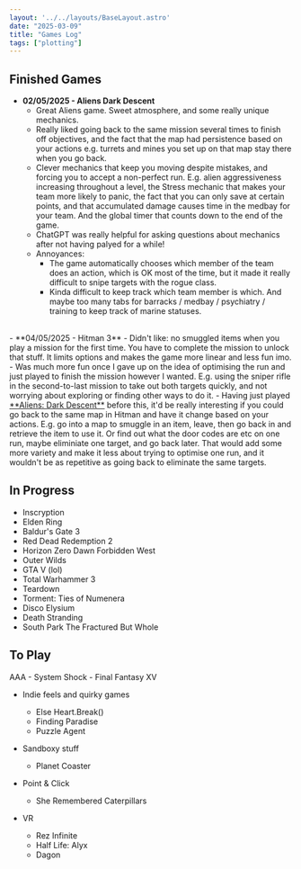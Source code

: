 ```yaml
---
layout: '../../layouts/BaseLayout.astro'
date: "2025-03-09"
title: "Games Log"
tags: ["plotting"]
---
```


<DummyComponent />

## Finished Games

- <span id="aliens-dark-descent">**02/05/2025 - Aliens Dark Descent**</span>
    - Great Aliens game. Sweet atmosphere, and some really unique mechanics.
    - Really liked going back to the same mission several times to finish off objectives, and the fact that the map had persistence based on your actions e.g. turrets and mines you set up on that map stay there when you go back. 
    - Clever mechanics that keep you moving despite mistakes, and forcing you to accept a non-perfect run. E.g. alien aggressiveness increasing throughout a level, the Stress mechanic that makes your team more likely to panic, the fact that you can only save at certain points, and that accumulated damage causes time in the medbay for your team. And the global timer that counts down to the end of the game. 
    - ChatGPT was really helpful for asking questions about mechanics after not having palyed for a while!
    - Annoyances: 
        - The game automatically chooses which member of the team does an action, which is OK most of the time, but it made it really difficult to snipe targets with the rogue class.
        - Kinda difficult to keep track which team member is which. And maybe too many tabs for barracks / medbay / psychiatry / training to keep track of marine statuses. 
        
<br/>
- **04/05/2025 - Hitman 3**
    - Didn't like: no smuggled items when you play a mission for the first time. You have to complete the mission to unlock that stuff. It limits options and makes the game more linear and less fun imo. 
    - Was much more fun once I gave up on the idea of optimising the run and just played to finish the mission however I wanted. E.g. using the sniper rifle in the second-to-last mission to take out both targets quickly, and not worrying about exploring or finding other ways to do it. 
    - Having just played <a href="#aliens-dark-descent">**Aliens: Dark Descent**</a> before this, it'd be really interesting if you could go back to the same map in Hitman and have it change based on your actions. E.g. go into a map to smuggle in an item, leave, then go back in and retrieve the item to use it. Or find out what the door codes are etc on one run, maybe eliminiate one target, and go back later. That would add some more variety and make it less about trying to optimise one run, and it wouldn't be as repetitive as going back to eliminate the same targets. 

## In Progress

- Inscryption
- Elden Ring
- Baldur's Gate 3
- Red Dead Redemption 2
- Horizon Zero Dawn Forbidden West
- Outer Wilds
- GTA V (lol)
- Total Warhammer 3
- Teardown
- Torment: Ties of Numenera
- Disco Elysium
- Death Stranding
- South Park The Fractured But Whole

## To Play

AAA 
    - System Shock
    - Final Fantasy XV


- Indie feels and quirky games
    - Else Heart.Break()
    - Finding Paradise
    - Puzzle Agent

- Sandboxy stuff
    - Planet Coaster

- Point & Click
    - She Remembered Caterpillars

- VR 
    - Rez Infinite
    - Half Life: Alyx
    - Dagon 